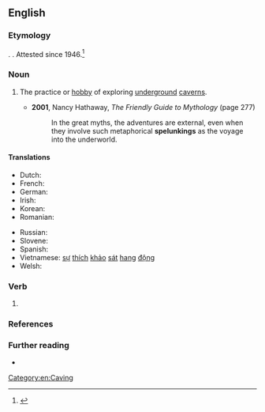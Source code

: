 ==English==

===Etymology===
{{suffix|en|spelunk|ing}}. {{back-formation|en|spelunker}}. Attested since 1946.<ref name=EtymOnLine>{{EtymOnLine|spelunker}}</ref>

===Noun===
{{en-noun|-|s}}

# The practice or [[hobby]] of exploring [[underground]] [[caverns]].
#: {{syn|en|caving}}
#* '''2001''', Nancy Hathaway, ''The Friendly Guide to Mythology'' (page 277)
#*: In the great myths, the adventures are external, even when they involve such metaphorical '''spelunkings''' as the voyage into the underworld.

====Translations====
{{trans-top|exploring underground caverns}}
* Dutch: {{t+|nl|speleologie|f}}
* French: {{t+|fr|spéléologie|f}}
* German: {{t|de|Höhlenwandern|n}}
* Irish: {{t|ga|uaimheadóireacht|f}}
* Korean: {{t|ko|케이빙}}
* Romanian: {{t+|ro|speologie|f}}
{{trans-mid}}
* Russian: {{t+|ru|спелеоло́гия|f}}
* Slovene: {{t|sl|jamarstvo|n}}
* Spanish: {{t+|es|espeleología|f}}
* Vietnamese: [[sự]] [[thích]] [[khảo]] [[sát]] [[hang#Vietnamese|hang]] [[động]]
* Welsh: {{t|cy|ogofa|m}}
{{trans-bottom}}

===Verb===
{{head|en|verb form}}

# {{present participle of|en|spelunk|nocat=1}}

===References===
<references/>

===Further reading===
* {{pedia|caving}}

[[Category:en:Caving]]